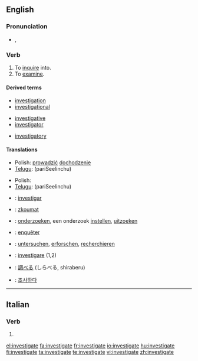==English==

===Pronunciation===
*{{IPA|/ɪn'ves.tɪ.geɪt/}}, {{SAMPA|/In"vEs.tI.gEIt/}}

===Verb===
{{en-verb|investigat|ing}}

# To [[inquire]] into.
# To [[examine]].

====Derived terms====
{{top3}}
*[[investigation]]
*[[investigational]]
{{mid3}}
*[[investigative]]
*[[investigator]]
{{mid3}}
*[[investigatory]]
{{bottom}}

====Translations====
{{trans-top|to inquire into}}
{{trans-mid}}
* Polish: [[prowadzić]] [[dochodzenie]]
* [[Telugu]]: {{t|te|పరిశీలించు|sc=Telu}} (pariSeelinchu)
{{trans-bottom}}

{{trans-top|to examine}}
{{trans-mid}}
* Polish: {{t+|pl|badać}}
* [[Telugu]]: {{t|te|పరిశీలించు|sc=Telu}} (pariSeelinchu)
{{trans-bottom}}

{{checktrans-top}}
*{{ttbc|Catalan}}: [[investigar]]
*{{ttbc|Czech}}: [[zkoumat]]
*{{ttbc|Dutch}}: [[onderzoeken]], een onderzoek [[instellen]], [[uitzoeken]]
*{{ttbc|French}}: [[enquêter]]
*{{ttbc|German}}: [[untersuchen]], [[erforschen]], [[recherchieren]]
{{checktrans-mid}}
*{{ttbc|Italian}}: [[investigare]] (1,2)
*{{ttbc|Japanese}}: [[調べる]] (しらべる, shiraberu)
*{{ttbc|Korean}}: [[조사하다]]
{{checktrans-bottom}}

----

==Italian==

===Verb===
{{infl|it|verb form}}

# {{form of|[[second person plural|Second person plural]] [[present tense]] and [[imperative]] of [[investigare]]}}

[[el:investigate]]
[[fa:investigate]]
[[fr:investigate]]
[[io:investigate]]
[[hu:investigate]]
[[fi:investigate]]
[[ta:investigate]]
[[te:investigate]]
[[vi:investigate]]
[[zh:investigate]]